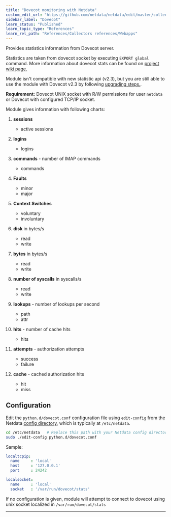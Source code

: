 ```yaml
---
title: "Dovecot monitoring with Netdata"
custom_edit_url: "https://github.com/netdata/netdata/edit/master/collectors/python.d.plugin/dovecot/README.md"
sidebar_label: "Dovecot"
learn_status: "Published"
learn_topic_type: "References"
learn_rel_path: "References/Collectors references/Webapps"
---
```



Provides statistics information from Dovecot server.

Statistics are taken from dovecot socket by executing `EXPORT global` command.
More information about dovecot stats can be found on [project wiki page.](http://wiki2.dovecot.org/Statistics)

Module isn't compatible with new statistic api (v2.3), but you are still able to use the module with Dovecot v2.3
by following [upgrading steps.](https://wiki2.dovecot.org/Upgrading/2.3).

**Requirement:**
Dovecot UNIX socket with R/W permissions for user `netdata` or Dovecot with configured TCP/IP socket.

Module gives information with following charts:

1.  **sessions**

    -   active sessions

2.  **logins**

    -   logins

3.  **commands** - number of IMAP commands

    -   commands

4.  **Faults**

    -   minor
    -   major

5.  **Context Switches**

    -   voluntary
    -   involuntary

6.  **disk** in bytes/s

    -   read
    -   write

7.  **bytes** in bytes/s

    -   read
    -   write

8.  **number of syscalls** in syscalls/s

    -   read
    -   write

9.  **lookups** - number of lookups per second

    -   path
    -   attr

10. **hits** - number of cache hits

    -   hits

11. **attempts** - authorization attempts

    -   success
    -   failure

12. **cache** - cached authorization hits

    -   hit
    -   miss

## Configuration

Edit the `python.d/dovecot.conf` configuration file using `edit-config` from the Netdata [config
directory](https://github.com/netdata/netdata/blob/master/docs/configure/nodes.md), which is typically at `/etc/netdata`.

```bash
cd /etc/netdata   # Replace this path with your Netdata config directory, if different
sudo ./edit-config python.d/dovecot.conf
```

Sample:

```yaml
localtcpip:
  name     : 'local'
  host     : '127.0.0.1'
  port     : 24242

localsocket:
  name     : 'local'
  socket   : '/var/run/dovecot/stats'
```

If no configuration is given, module will attempt to connect to dovecot using unix socket localized in `/var/run/dovecot/stats`

---


